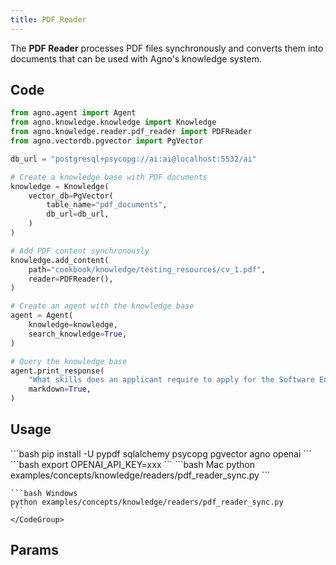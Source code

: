 ```yaml
---
title: PDF Reader
---
```


The **PDF Reader** processes PDF files synchronously and converts them into documents that can be used with Agno's knowledge system.

## Code

```python examples/concepts/knowledge/readers/pdf_reader_sync.py
from agno.agent import Agent
from agno.knowledge.knowledge import Knowledge
from agno.knowledge.reader.pdf_reader import PDFReader
from agno.vectordb.pgvector import PgVector

db_url = "postgresql+psycopg://ai:ai@localhost:5532/ai"

# Create a knowledge base with PDF documents
knowledge = Knowledge(
    vector_db=PgVector(
        table_name="pdf_documents",
        db_url=db_url,
    )
)

# Add PDF content synchronously
knowledge.add_content(
    path="cookbook/knowledge/testing_resources/cv_1.pdf",
    reader=PDFReader(),
)

# Create an agent with the knowledge base
agent = Agent(
    knowledge=knowledge,
    search_knowledge=True,
)

# Query the knowledge base
agent.print_response(
    "What skills does an applicant require to apply for the Software Engineer position?",
    markdown=True,
)
```

## Usage

<Steps>
  <Snippet file="create-venv-step.mdx" />

  <Step title="Install libraries">
    ```bash
    pip install -U pypdf sqlalchemy psycopg pgvector agno openai
    ```
  </Step>

  <Step title="Set environment variables">
    ```bash
    export OPENAI_API_KEY=xxx
    ```
  </Step>

  <Snippet file="run-pgvector-step.mdx" />

  <Step title="Run Agent">
    <CodeGroup>
    ```bash Mac
    python examples/concepts/knowledge/readers/pdf_reader_sync.py
    ```

    ```bash Windows
    python examples/concepts/knowledge/readers/pdf_reader_sync.py
    ```
    </CodeGroup>
  </Step>
</Steps>

## Params

<Snippet file="pdf-reader-reference.mdx" />